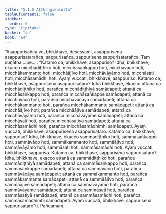 ```yaml
---
title: "5.1.5 Aṭṭhaṅgikasutta"
tableOfContents: false
sidebar:
  order: 6
type: "tipitaka"
basket: "su"
book: "a4"
---
```



<DynamicBreadcrumb />

<Division number="205" book="a4">

<Paragraph number="1334" book="a4">
“Asappurisañca vo, bhikkhave, desessāmi, asappurisena asappurisatarañca; sappurisañca, sappurisena sappurisatarañca. Taṃ suṇātha …pe… .
</Paragraph>

<Paragraph number="1335" book="a4">
“Katamo ca, bhikkhave, asappuriso? Idha, bhikkhave, ekacco micchādiṭṭhiko hoti, micchāsaṅkappo hoti, micchāvāco hoti, micchākammanto hoti, micchāājīvo hoti, micchāvāyāmo hoti, micchāsati hoti, micchāsamādhi hoti. Ayaṃ vuccati, bhikkhave, asappuriso.
</Paragraph>

<Paragraph number="1336" book="a4">
Katamo ca, bhikkhave, asappurisena asappurisataro? Idha bhikkhave, ekacco attanā ca micchādiṭṭhiko hoti, parañca micchādiṭṭhiyā samādapeti; attanā ca micchāsaṅkappo hoti, parañca micchāsaṅkappe samādapeti; attanā ca micchāvāco hoti, parañca micchāvācāya samādapeti; attanā ca micchākammanto hoti, parañca micchākammante samādapeti; attanā ca micchāājīvo hoti, parañca micchāājīve samādapeti; attanā ca micchāvāyāmo hoti, parañca micchāvāyāme samādapeti; attanā ca micchāsati hoti, parañca micchāsatiyā samādapeti; attanā ca micchāsamādhi hoti, parañca micchāsamādhimhi samādapeti. Ayaṃ vuccati, bhikkhave, asappurisena asappurisataro.
</Paragraph>

<Paragraph number="1337" book="a4">
Katamo ca, bhikkhave, sappuriso? Idha, bhikkhave, ekacco sammādiṭṭhiko hoti, sammāsaṅkappo hoti, sammāvāco hoti, sammākammanto hoti, sammāājīvo hoti, sammāvāyāmo hoti, sammāsati hoti, sammāsamādhi hoti. Ayaṃ vuccati, bhikkhave, sappuriso.
</Paragraph>

<Paragraph number="1338" book="a4">
Katamo ca, bhikkhave, sappurisena sappurisataro? Idha, bhikkhave, ekacco attanā ca sammādiṭṭhiko hoti, parañca sammādiṭṭhiyā samādapeti; attanā ca sammāsaṅkappo hoti, parañca sammāsaṅkappe samādapeti; attanā ca sammāvāco hoti, parañca sammāvācāya samādapeti; attanā ca sammākammanto hoti, parañca sammākammante samādapeti; attanā ca sammāājīvo hoti, parañca sammāājīve samādapeti; attanā ca sammāvāyāmo hoti, parañca sammāvāyāme samādapeti; attanā ca sammāsati hoti, parañca sammāsatiyā samādapeti; attanā ca sammāsamādhi hoti, parañca sammāsamādhimhi samādapeti. Ayaṃ vuccati, bhikkhave, sappurisena sappurisataro”ti.

</Paragraph>
</Division>

<Paragraph number="1339" type="center" book="a4">
Pañcamaṃ.
</Paragraph>